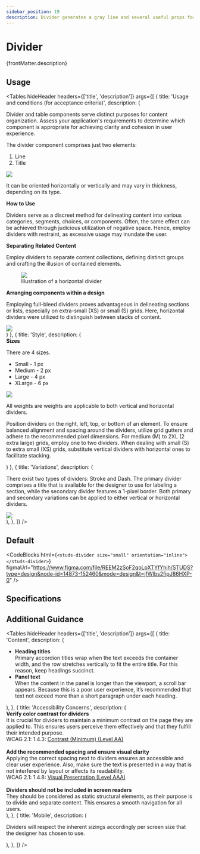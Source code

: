 ```yaml
---
sidebar_position: 19
description: Divider generates a gray line and several useful props for quick style adjustments
---
```


# Divider

<HeaderComponent
  htmlTag="studs-divider"
  jsxTag="Studsdivider"
  version="Since 1.0"
  status="Draft"
  urlGithub="display/divider.ts"
  urlStrbook="studs-display-divider--docs"
  folder="display"
/>

{frontMatter.description}

## Usage
<Tables
  hideHeader
  headers={['title', 'description']}
  args={[
    {
      title: 'Usage and conditions (for acceptance criteria)',
      description: (
<div>
<p>Divider and table components serve distinct purposes for content organization. Assess your application's requirements to determine which component is appropriate for achieving clarity and cohesion in user experience.</p>
<p>The divider component comprises just two elements:</p>
<ol>
<li>Line</li>
<li>Title</li>
</ol>
<img src="/img/divider_anatomy.png" />
<p>It can be oriented horizontally or vertically and may vary in thickness, depending on its type.</p>
<strong>How to Use</strong>
<p>Dividers serve as a discreet method for delineating content into various categories, segments, choices, or components. Often, the same effect can be achieved through judicious utilization of negative space. Hence, employ dividers with restraint, as excessive usage may inundate the user.</p>
<strong>Separating Related Content</strong>
<p>Employ dividers to separate content collections, defining distinct groups and crafting the illusion of contained elements.</p>
<figure style={{ textAlign: 'center' }}>
<img src="/img/divider_separating.png" />
<figcaption>Illustration of a horizontal divider</figcaption>
</figure>
<strong>Arranging components within a design</strong>
<p>Employing full-bleed dividers proves advantageous in delineating sections or lists, especially on extra-small (XS) or small (S) grids. Here, horizontal dividers were utilized to distinguish between stacks of content.</p>
<img src="/img/divider_arranging.png" />
</div>)
    },
    {
      title: 'Style',
      description: (<div>
        <strong>Sizes</strong>
        <p>There are 4 sizes.</p>
        <ul>
        <li>Small - 1 px</li>
        <li>Medium - 2 px</li>
        <li>Large - 4 px</li>
        <li>XLarge - 6 px</li>
        </ul>
        <img src="/img/divider_sizes.png" />
      <p>All weights are weights are applicable to both vertical and horizontal dividers.</p>
      <p>Position dividers on the right, left, top, or bottom of an element. To ensure balanced alignment and spacing around the dividers, utilize grid gutters and adhere to the recommended pixel dimensions. For medium (M) to 2XL (2 extra large) grids, employ one to two dividers. When dealing with small (S) to extra small (XS) grids, substitute vertical dividers with horizontal ones to facilitate stacking.</p>
      </div>)
    },
    {
      title: 'Variations',
      description: (
        <div>
        <p>There exist two types of dividers: Stroke and Dash. The primary divider comprises a title that is available for the designer to use for labeling a section, while the secondary divider features a 1-pixel border. Both primary and secondary variations can be applied to either vertical or horizontal dividers.</p>
        <img src="/img/divider_variations.png" />
        </div>
      ),
    },
]}
/>

## Default

<ResizerFeatures>
  <studs-divider size="small" orientation="inline"></studs-divider>
</ResizerFeatures>

<CodeBlocks
  html={`
<studs-divider size="small" orientation="inline"></studs-divider>
  `}
  figmaUrl="https://www.figma.com/file/REEM2zSoF2qoLpXTYfYhih/STUDS?type=design&node-id=14873-152460&mode=design&t=jfWIbs2fipJ86HXP-0"
/>

## Specifications


<PropertyTabs componentKey="divider" />

## Additional Guidance

<Tables
  hideHeader
  headers={['title', 'description']}
  args={[
    {
      title: 'Content',
      description: (
        <div>
          <ul>
            <li>
              <b>Heading titles</b>
              <div>
                Primary accordion titles wrap when the text exceeds the
                container width, and the row stretches vertically to fit the
                entire title. For this reason, keep headings succinct.
              </div>
            </li>
            <li>
              <b>Panel text</b>
              <div>
                When the content in the panel is longer than the viewport, a
                scroll bar appears. Because this is a poor user experience, it’s
                recommended that text not exceed more than a short paragraph
                under each heading.
              </div>
            </li>
          </ul>
        </div>
      ),
    },
    {
      title: 'Accessibility Concerns',
      description: (
        <div>
        <strong>Verify color contrast for dividers</strong>
        <div>It is crucial for dividers to maintain a minimum contrast on the page they are applied to. This ensures users perceive them effectively and that they fulfill their intended purpose.</div>
        <div>WCAG 2.1: 1.4.3: <a href="https://www.w3.org/WAI/WCAG21/Understanding/contrast-minimum.html">Contrast (Minimum) (Level AA)</a></div>
        <br />
        <strong>Add the recommended spacing and ensure visual clarity</strong>
        <div>Applying the correct spacing next to dividers ensures an accessible and clear user experience. Also, make sure the text is presented in a way that is not interfered by layout or affects its readability.</div>
        <div>WCAG 2.1: 1.4.8: <a href="https://www.w3.org/WAI/WCAG21/Understanding/visual-presentation.html">Visual Presentation (Level AAA)</a></div>
        <br />
        <strong>Dividers should not be included in screen readers</strong>
        <div>They should be considered as static structural elements, as their purpose is to divide and separate content. This ensures a smooth navigation for all users.</div>
        </div>
      ),
    },
    {
      title: 'Mobile',
      description: (
<p>Dividers will respect the inherent sizings accordingly per screen size that the designer has chosen to use.</p>
      ),
    },
  ]}
/>